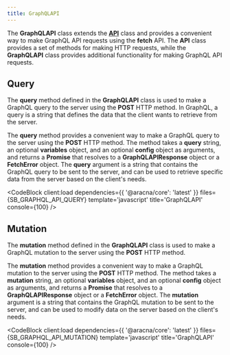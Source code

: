 ```yaml
---
title: GraphQLAPI
---
```



The **GraphQLAPI** class extends the [**API**](/core/modules/api) class and provides a convenient way to make GraphQL API requests using the **fetch** API. The **API** class provides a set of methods for making HTTP requests, while the **GraphQLAPI** class provides additional functionality for making GraphQL API requests.

## Query

The **query** method defined in the **GraphQLAPI** class is used to make a GraphQL query to the server using the **POST** HTTP method. In GraphQL, a query is a string that defines the data that the client wants to retrieve from the server.

The **query** method provides a convenient way to make a GraphQL query to the server using the **POST** HTTP method. The method takes a **query** string, an optional **variables** object, and an optional **config** object as arguments, and returns a **Promise** that resolves to a **GraphQLAPIResponse** object or a **FetchError** object. The **query** argument is a string that contains the GraphQL query to be sent to the server, and can be used to retrieve specific data from the server based on the client's needs.

<CodeBlock client:load dependencies={{ '@aracna/core': 'latest' }} files={SB_GRAPHQL_API_QUERY} template='javascript' title='GraphQLAPI' console={100} />

## Mutation

The **mutation** method defined in the **GraphQLAPI** class is used to make a GraphQL mutation to the server using the **POST** HTTP method.

The **mutation** method provides a convenient way to make a GraphQL mutation to the server using the **POST** HTTP method. The method takes a **mutation** string, an optional **variables** object, and an optional **config** object as arguments, and returns a **Promise** that resolves to a **GraphQLAPIResponse** object or a **FetchError** object. The **mutation** argument is a string that contains the GraphQL mutation to be sent to the server, and can be used to modify data on the server based on the client's needs.

<CodeBlock client:load dependencies={{ '@aracna/core': 'latest' }} files={SB_GRAPHQL_API_MUTATION} template='javascript' title='GraphQLAPI' console={100} />
